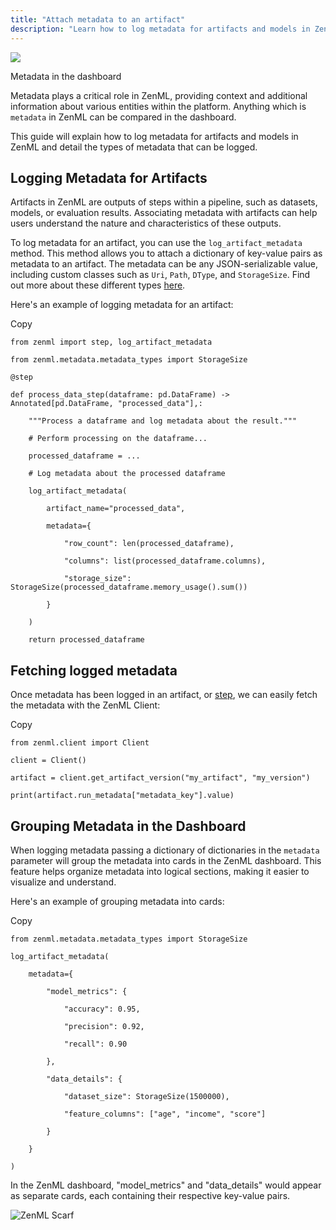```yaml
---
title: "Attach metadata to an artifact"
description: "Learn how to log metadata for artifacts and models in ZenML."
---
```


![](/images/how-to/track-metrics-metadata/files%2Fv0%2Fb%2Fgitbook-x-prod.appspot.com%2Fo%2Fspaces%252FSXceRPgF1t4PqY7HbePb%252Fuploads%252Fgit-blob-799b57a828f6f9125c3f4071e19e8b2eed9b358d%252Fmetadata-in-dashboard.png)

Metadata in the dashboard

Metadata plays a critical role in ZenML, providing context and additional information about various entities within the platform. Anything which is `metadata` in ZenML can be compared in the dashboard.

This guide will explain how to log metadata for artifacts and models in ZenML and detail the types of metadata that can be logged.

## Logging Metadata for Artifacts

Artifacts in ZenML are outputs of steps within a pipeline, such as datasets, models, or evaluation results. Associating metadata with artifacts can help users understand the nature and characteristics of these outputs.

To log metadata for an artifact, you can use the `log_artifact_metadata` method. This method allows you to attach a dictionary of key-value pairs as metadata to an artifact. The metadata can be any JSON-serializable value, including custom classes such as `Uri`, `Path`, `DType`, and `StorageSize`. Find out more about these different types [here](/how-to/track-metrics-metadata/logging-metadata).

Here's an example of logging metadata for an artifact:

Copy

```
from zenml import step, log_artifact_metadata

from zenml.metadata.metadata_types import StorageSize

@step

def process_data_step(dataframe: pd.DataFrame) ->  Annotated[pd.DataFrame, "processed_data"],:

    """Process a dataframe and log metadata about the result."""

    # Perform processing on the dataframe...

    processed_dataframe = ...

    # Log metadata about the processed dataframe

    log_artifact_metadata(

        artifact_name="processed_data",

        metadata={

            "row_count": len(processed_dataframe),

            "columns": list(processed_dataframe.columns),

            "storage_size": StorageSize(processed_dataframe.memory_usage().sum())

        }

    )

    return processed_dataframe
```

## Fetching logged metadata

Once metadata has been logged in an artifact, or [step](/how-to/track-metrics-metadata/attach-metadata-to-a-model), we can easily fetch the metadata with the ZenML Client:

Copy

```
from zenml.client import Client

client = Client()

artifact = client.get_artifact_version("my_artifact", "my_version")

print(artifact.run_metadata["metadata_key"].value)
```

## Grouping Metadata in the Dashboard

When logging metadata passing a dictionary of dictionaries in the `metadata` parameter will group the metadata into cards in the ZenML dashboard. This feature helps organize metadata into logical sections, making it easier to visualize and understand.

Here's an example of grouping metadata into cards:

Copy

```
from zenml.metadata.metadata_types import StorageSize

log_artifact_metadata(

    metadata={

        "model_metrics": {

            "accuracy": 0.95,

            "precision": 0.92,

            "recall": 0.90

        },

        "data_details": {

            "dataset_size": StorageSize(1500000),

            "feature_columns": ["age", "income", "score"]

        }

    }

)
```

In the ZenML dashboard, "model\_metrics" and "data\_details" would appear as separate cards, each containing their respective key-value pairs.

![ZenML Scarf](/images/how-to/track-metrics-metadata)